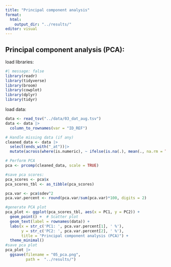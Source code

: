 ```yaml
---
title: "Principal component analysis"
format:
  html:
    output_dir: "../results/"
editor: visual
---
```


## Principal component analysis (PCA):

load libraries:

```r
#| message: false 
library(readr)
library(tidyverse)
library(broom)
library(cowplot)
library(dplyr)
library(tidyr)

```

load data:

```r
data <- read_tsv("../data/03_dat_aug.tsv")
data <- data |>
  column_to_rownames(var = "ID_REF")
```

```r
# Handle missing data (if any)
cleaned_data <- data |>
  select(ends_with("_at"))|>
  mutate(across(where(is.numeric), ~ ifelse(is.na(.), mean(., na.rm = TRUE), .)))

# Perform PCA
pca <- prcomp(cleaned_data, scale = TRUE)

#save pca scores:
pca_scores <- pca$x
pca_scores_tbl <- as_tibble(pca_scores)

pca.var <- pca$sdev^2
pca.var.percent <- round(pca.var/sum(pca.var)*100, digits = 2)


```

```r
#generate PCA plot
pca_plot <- ggplot(pca_scores_tbl, aes(x = PC1, y = PC2)) +
  geom_point() +  # Scatter plot
  geom_text(label = rownames(data)) +
  labs(x = str_c('PC1: ', pca.var.percent[1], ' %'), 
       y = str_c('PC2: ', pca.var.percent[2], ' %'), 
       title = "Principal component analysis (PCA)") +
  theme_minimal()
#save pca plot
pca_plot |> 
  ggsave(filename = "05_pca.png",
         path =  "../results/")
```
